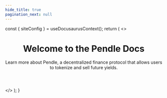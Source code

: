 ```yaml
---
hide_title: true
pagination_next: null
---
```



  const { siteConfig } = useDocusaurusContext();
  return (
    <>
      <main>
        <div className={styles.root}>
          <header className={styles.heroBanner}>
            <h1>Welcome to the Pendle Docs</h1>
            <p className={styles.subtitle}>
              Learn more about Pendle, a decentralized finance protocol that
              allows users to tokenize and sell future yields.
            </p>
          </header>
          <HomepageFeatures />
        </div>
      </main>
    </>
  );
}
